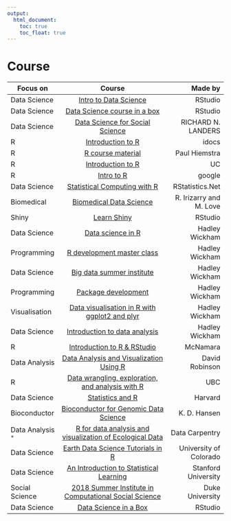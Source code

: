 ```yaml
---
output:
  html_document: 
    toc: true
    toc_float: true
---
```


# Course


|   Focus on |      Course      |  Made by |
|----------------|:---------------------------------:|-----------------:|
|Data Science |[Intro to Data Science](https://www2.stat.duke.edu/courses/Spring18/Sta199/) | RStudio|
|Data Science|[Data Science course in a box](https://github.com/rstudio-education/datascience-box)|RStudio|
|Data Science|[Data Science for Social Science](http://datascience.tntlab.org/schedule-materials/)|RICHARD N. LANDERS|
|R|[Introduction to R](https://ramnathv.github.io/pycon2014-r/)|idocs|
|R|[R course material](http://stcorp.nl/R_course/)|Paul Hiemstra|
|R|[Introduction to R](http://uc-r.github.io/introduction)|UC|
|R | [Intro to R](https://www.youtube.com/playlist?list=PLOU2XLYxmsIK9qQfztXeybpHvru-TrqAP)|google|
|Data Science|[Statistical Computing with R](http://rstatistics.net/)|RStatistics.Net|
|Biomedical|[Biomedical Data Science](http://genomicsclass.github.io/book/)|R. Irizarry and M. Love|
|Shiny|[Learn Shiny](https://shiny.rstudio.com/tutorial/)|RStudio|
|Data Science|[Data science in R](http://courses.had.co.nz/12-oscon/)|Hadley Wickham|
|Programming|[R development master class](http://courses.had.co.nz/12-devtools/)|Hadley Wickham|
|Data Science|[Big data summer institute](http://courses.had.co.nz/12-rice-bdsi/)|Hadley Wickham|
|Programming|[Package development](http://courses.had.co.nz/11-csiro/)|Hadley Wickham|
|Visualisation|[Data visualisation in R with ggplot2 and plyr](http://courses.had.co.nz/11-rice/)|Hadley Wickham| 
|Data Science|[Introduction to data analysis](http://had.co.nz/stat405/)|Hadley Wickham|
|R|[Introduction to R & RStudio](https://github.com/AmeliaMN/IntroToR)|McNamara|
|Data Analysis|[Data Analysis and Visualization Using R](http://varianceexplained.org/RData/)|David Robinson|
|R|[Data wrangling, exploration, and analysis with R](http://stat545.com/)|UBC|
|Data Science|[Statistics and R](http://rafalab.github.io/pages/harvardx.html)|Harvard|
|Bioconductor|[Bioconductor for Genomic Data Science](https://kasperdanielhansen.github.io/genbioconductor/)|K. D. Hansen|
|Data Analysis <kbd>*</kbd>|[R for data analysis and visualization of Ecological Data](https://datacarpentry.org/R-ecology-lesson/index.html#chapters)|Data Carpentry|
|Data Science|[Earth Data Science Tutorials in R](https://www.earthdatascience.org/tutorials/r/)|University of Colorado|
|Data Science|[An Introduction to Statistical Learning](https://www.dataschool.io/15-hours-of-expert-machine-learning-videos/)|Stanford University|
|Social Science|[2018 Summer Institute in Computational Social Science](https://compsocialscience.github.io/summer-institute/2018/teaching-learning-materials)|Duke University|
|Data Science|[Data Science in a Box](https://rstudio-education.github.io/datascience-box/)|RStudio|

